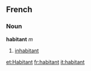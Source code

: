 ==French==
===Noun===
'''habitant''' ''m''
#[[inhabitant]]

[[et:Habitant]]
[[fr:habitant]]
[[it:habitant]]